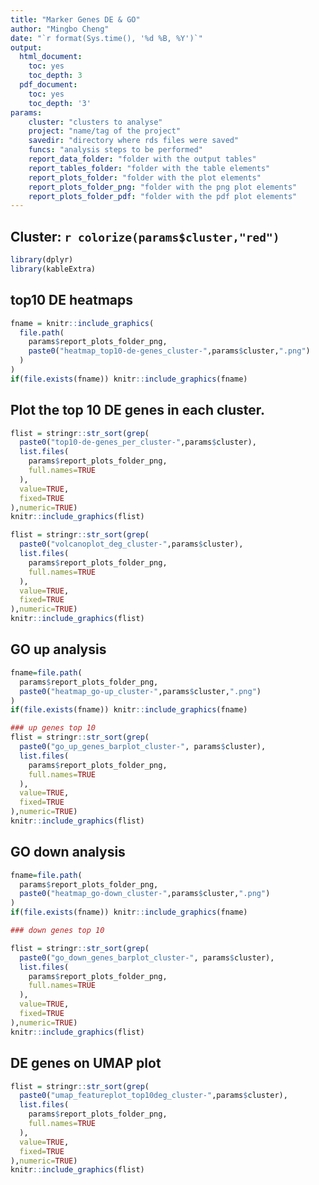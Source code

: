```yaml
---
title: "Marker Genes DE & GO"
author: "Mingbo Cheng"
date: "`r format(Sys.time(), '%d %B, %Y')`"
output:
  html_document:
    toc: yes
    toc_depth: 3
  pdf_document:
    toc: yes
    toc_depth: '3'
params:
    cluster: "clusters to analyse"
    project: "name/tag of the project"
    savedir: "directory where rds files were saved"
    funcs: "analysis steps to be performed"
    report_data_folder: "folder with the output tables"
    report_tables_folder: "folder with the table elements"
    report_plots_folder: "folder with the plot elements"
    report_plots_folder_png: "folder with the png plot elements"
    report_plots_folder_pdf: "folder with the pdf plot elements"
---
```


## Cluster: `r colorize(params$cluster,"red")`

```r
library(dplyr)
library(kableExtra)
```


## top10 DE heatmaps
```r
fname = knitr::include_graphics(
  file.path(
    params$report_plots_folder_png,
    paste0("heatmap_top10-de-genes_cluster-",params$cluster,".png")
  )
)
if(file.exists(fname)) knitr::include_graphics(fname)
```

## Plot the top 10 DE genes in each cluster.
```r
flist = stringr::str_sort(grep(
  paste0("top10-de-genes_per_cluster-",params$cluster),
  list.files(
    params$report_plots_folder_png,
    full.names=TRUE
  ),
  value=TRUE,
  fixed=TRUE
),numeric=TRUE)
knitr::include_graphics(flist)
```

```r
flist = stringr::str_sort(grep(
  paste0("volcanoplot_deg_cluster-",params$cluster),
  list.files(
    params$report_plots_folder_png,
    full.names=TRUE
  ),
  value=TRUE,
  fixed=TRUE
),numeric=TRUE)
knitr::include_graphics(flist)
```

## GO up analysis
```r
fname=file.path(
  params$report_plots_folder_png,
  paste0("heatmap_go-up_cluster-",params$cluster,".png")
)
if(file.exists(fname)) knitr::include_graphics(fname)
```

```r
### up genes top 10
flist = stringr::str_sort(grep(
  paste0("go_up_genes_barplot_cluster-", params$cluster),
  list.files(
    params$report_plots_folder_png,
    full.names=TRUE
  ),
  value=TRUE,
  fixed=TRUE
),numeric=TRUE)
knitr::include_graphics(flist)

```

## GO down analysis
```r
fname=file.path(
  params$report_plots_folder_png,
  paste0("heatmap_go-down_cluster-",params$cluster,".png")
)
if(file.exists(fname)) knitr::include_graphics(fname)
```

```r
### down genes top 10

flist = stringr::str_sort(grep(
  paste0("go_down_genes_barplot_cluster-", params$cluster),
  list.files(
    params$report_plots_folder_png,
    full.names=TRUE
  ),
  value=TRUE,
  fixed=TRUE
),numeric=TRUE)
knitr::include_graphics(flist)

```

## DE genes on UMAP plot
```r
flist = stringr::str_sort(grep(
  paste0("umap_featureplot_top10deg_cluster-",params$cluster),
  list.files(
    params$report_plots_folder_png,
    full.names=TRUE
  ),
  value=TRUE,
  fixed=TRUE
),numeric=TRUE)
knitr::include_graphics(flist)
```
